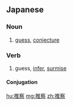==Japanese==
{{ja-kanjitab|推|察}}

===Noun===
{{ja-noun|すいさつ}}

# [[guess]], [[conjecture]]

===Verb===
{{ja-verb-suru|k|hira=すいさつ|rom=suisatsu}}

# guess, [[infer]], [[surmise]]

====Conjugation====
{{ja-suru|推察|すいさつ|suisatsu}}

[[hu:推察]]
[[mg:推察]]
[[zh:推察]]